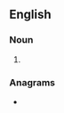 {{also|liplock|lip lock}}
==English==

===Noun===
{{en-noun}}

# {{alternative spelling of|en|liplock}}

===Anagrams===
* {{anagrams|en|a=cikllop|Pollick|pillock}}